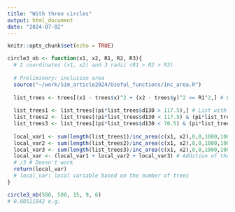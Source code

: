 ```yaml
---
title: "With three circles"
output: html_document
date: "2024-07-02"
---
```


```r
knitr::opts_chunk$set(echo = TRUE)
```

```r
circle3_nb <- function(x1, x2, R1, R2, R3){
  # 2 coordinates (x1, x2) and 3 radii (R1 > R2 > R3)
  
  # Preliminary: inclusion area
  source("~/work/Sim_article2024/Useful_functions/Inc_area.R")
  
  list_trees <- trees[(x1 - trees$x)^2 + (x2 - trees$y)^2 <= R1^2,] # List with all trees inside the biggest circle
  
  list_trees1 <- list_trees[(pi*list_trees$d130 > 117.5),] # List with the biggest trees
  list_trees2 <- list_trees[(pi*list_trees$d130 < 117.5) & (pi*list_trees$d130 > 70.5) & ((x1 - list_trees$x)^2 + (x2 - list_trees$y)^2 <= R2^2),] # medium trees
  list_trees3 <- list_trees[(pi*list_trees$d130 < 70.5) & (pi*list_trees$d130 > 23.5) & ((x1 - list_trees$x)^2 + (x2 - list_trees$y)^2 <= R3^2),] # smallest trees
  
  local_var1 <- sum(length(list_trees1)/inc_area(c(x1, x2),0,0,1000,1000,R1)) # Local variable for the biggest circle and the biggest trees
  local_var2 <- sum(length(list_trees2)/inc_area(c(x1, x2),0,0,1000,1000,R2)) # Local variable for the medium circle and the medium trees
  local_var3 <- sum(length(list_trees3)/inc_area(c(x1, x2),0,0,1000,1000,R3)) # Local variable for the smallest circle and the smallest trees
  local_var <- (local_var1 + local_var2 + local_var3) # Addition of the previous local variables
  # /3 # Doesn't work
  return(local_var)
  # local_var: local variable based on the number of trees
}
```

```r
circle3_nb(500, 500, 15, 9, 6)
# 0.08511842 e.g.
```

```r

```

```r

```

```r

```

